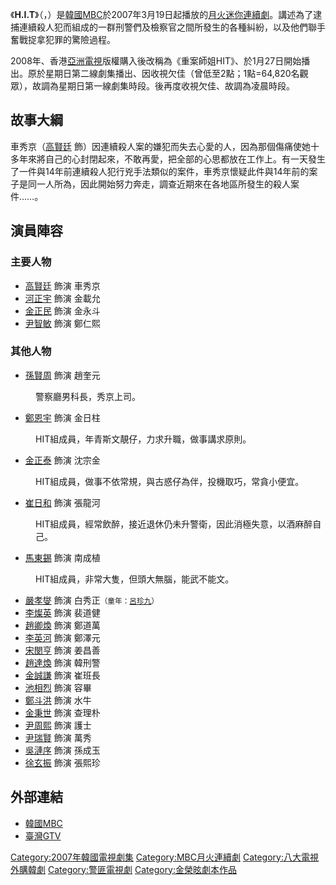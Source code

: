 {{Infobox Television
| show_name         = H.I.T
| original_name      = {{lang|ko|히트}}
| image                = [[File:H_I_T.jpg|250px]]
| caption              = 
| genre                = 
| format               = 
| creator              = 
| developer            = 
| writer               = [[金榮昡|金榮昡]]、[[朴尚淵|朴尚淵]]
| director             = [[劉哲龍|劉哲龍]]
| creative_director    = 
| presenter            = 
| starring             = [[高賢廷|高賢廷]]、[[河正宇|河正宇]]
| slogan               =  
| judges               = 
| voices               = 
| narrated             = 
| theme_music_composer = 
| opentheme            = 
| endtheme             = 
| composer             = 
| country              = {{KOR}}
| language             = [[韓語|韓語]]
| num_seasons          = <!-- or num_series -->
| num_episodes         = 20
| list_episodes        = 
| executive_producer   = 
| producer             = 
| supervising_producer = 
| editor               = 
| location             = 
| cinematography       = 
| camera               = 
| runtime              = 約70分鐘（含廣告）
| company              = 金鐘學製作公司
| distributor          = 
| channel              = [[文化廣播_(韓國)|MBC]]
| picture_format       = 
| audio_format         = 
| first_run            = {{KOR}}
| first_aired          = {{start date|2007|3|19}}
| last_aired           = {{end date|2007|5|22}}
| status               = 
| preceded_by          = [[朱蒙_(電視劇)|朱蒙]]
| followed_by          = [[新賢母良妻|新賢母良妻]]
| related              = 
| website              = http://www.imbc.com/broad/tv/drama/hit/
| production_website   = 
| 中國大陸名稱 = 
| 台灣名稱   = HIT重案組
| 港澳名稱   = 重案師姐HIT
| 馬新名稱   = 
}}
《'''H.I.T'''》（{{lang-ko|'''히트'''}}，{{lang-en|'''Homocide Investigation Team'''}}）是[[韓國|韓國]][[文化廣播_(韓國)|MBC]]於2007年3月19日起播放的[[MBC月火連續劇|月火迷你連續劇]]。講述為了逮捕連續殺人犯而組成的一群刑警們及檢察官之間所發生的各種糾紛，以及他們聯手奮戰捉拿犯罪的驚險過程。

2008年、香港[[亞洲電視|亞洲電視]]版權購入後改稱為《重案師姐HIT》、於1月27日開始播出。原於星期日第二線劇集播出、因收視欠佳（曾低至2點；1點=64,820名觀眾），故調為星期日第一線劇集時段。後再度收視欠佳、故調為凌晨時段。

== 故事大綱 ==
車秀京（[[高賢廷|高賢廷]] 飾）因連續殺人案的嫌犯而失去心愛的人，因為那個傷痛使她十多年來將自己的心封閉起來，不敢再愛，把全部的心思都放在工作上。有一天發生了一件與14年前連續殺人犯行兇手法類似的案件，車秀京懷疑此件與14年前的案子是同一人所為，因此開始努力奔走，調查近期來在各地區所發生的殺人案件……。

== 演員陣容 ==
=== 主要人物 ===
*[[高賢廷|高賢廷]] 飾演 車秀京
*[[河正宇|河正宇]] 飾演 金載允
*[[金正民|金正民]] 飾演 金永斗
*[[尹智敏|尹智敏]] 飾演 鄭仁熙
=== 其他人物 ===
*[[孫賢周|孫賢周]] 飾演 趙奎元
:警察廳男科長，秀京上司。
*[[鄭恩宇|鄭恩宇]] 飾演 金日柱
:HIT組成員，年青斯文靚仔，力求升職，做事講求原則。
*[[金正泰|金正泰]] 飾演 沈宗金
:HIT組成員，做事不依常規，與古惑仔為伴，投機取巧，常貪小便宜。
*[[崔日和|崔日和]] 飾演 張龍河
:HIT組成員，經常飲醉，接近退休仍未升警衛，因此消極失意，以酒麻醉自己。
*[[馬東錫|馬東錫]] 飾演 南成植
:HIT組成員，非常大隻，但頭大無腦，能武不能文。
*[[嚴孝燮|嚴孝燮]] 飾演 白秀正<small>（童年：[[呂珍九|呂珍九]]）</small>
*[[李燦英|李燦英]] 飾演 裴道健
*[[趙卿煥|趙卿煥]] 飾演 鄭道萬
*[[李英河|李英河]] 飾演 鄭澤元
*[[宋閔亨|宋閔亨]] 飾演 姜昌善
*[[趙達煥|趙達煥]] 飾演 韓刑警
*[[金誠謙|金誠謙]] 飾演 崔班長
*[[池相烈|池相烈]] 飾演 容畢
*[[鄭斗洪|鄭斗洪]] 飾演 水牛
*[[金秉世|金秉世]] 飾演 查理朴
*[[尹周熙|尹周熙]] 飾演 護士
*[[尹瑞賢|尹瑞賢]] 飾演 萬秀
*[[吳漣序|吳漣序]] 飾演 孫成玉
*[[徐玄振|徐玄振]] 飾演 張熙珍

== 外部連結 ==
*[http://www.imbc.com/broad/tv/drama/hit/ 韓國MBC] {{Wayback|url=http://www.imbc.com/broad/tv/drama/hit/ |date=20200805024456 }}{{ko}}
*[https://web.archive.org/web/20110530215332/http://www.gtv.com.tw/Program/B051420110329U/ 臺灣GTV]{{zh-tw}}

{{電視節目的變遷
|電視台= {{KOR}} [[文化廣播_(韓國)|MBC]]
|播放檔次= [[MBC月火連續劇|月火劇]]
|節目名稱= H.I.T<br />（2007年3月19日 - 2007年5月22日）
|上一節目= [[朱蒙_(電視劇)|朱蒙]]<br />（2006年5月15日 - 2007年3月6日）
|下一節目= [[新賢母良妻|新賢母良妻]]<br />（2007年5月28日 - 2007年6月26日）
}}

{{電視節目的變遷
|電視台= {{TWN}} [[八大戲劇台|八大戲劇台]]
|播放檔次= 星期一至五 14:00 - 15:00 
|節目名稱= HIT重案組<br />（2011年4月11日 - 2011年5月23日）
|上一節目= [[玫瑰色人生|玫瑰色人生]]<br />（？ - 2011年4月8日）
|下一節目= [[空港城市|空中情緣]]<br />（2011年5月24日 - 2011年6月23日）
}}

{{MBC月火連續劇}}
{{金鐘學製作公司}}
{{2011年台灣播出之韓劇}}
[[Category:2007年韓國電視劇集|Category:2007年韓國電視劇集]]
[[Category:MBC月火連續劇|Category:MBC月火連續劇]]
[[Category:八大電視外購韓劇|Category:八大電視外購韓劇]]
[[Category:警匪電視劇|Category:警匪電視劇]]
[[Category:金榮昡劇本作品|Category:金榮昡劇本作品]]